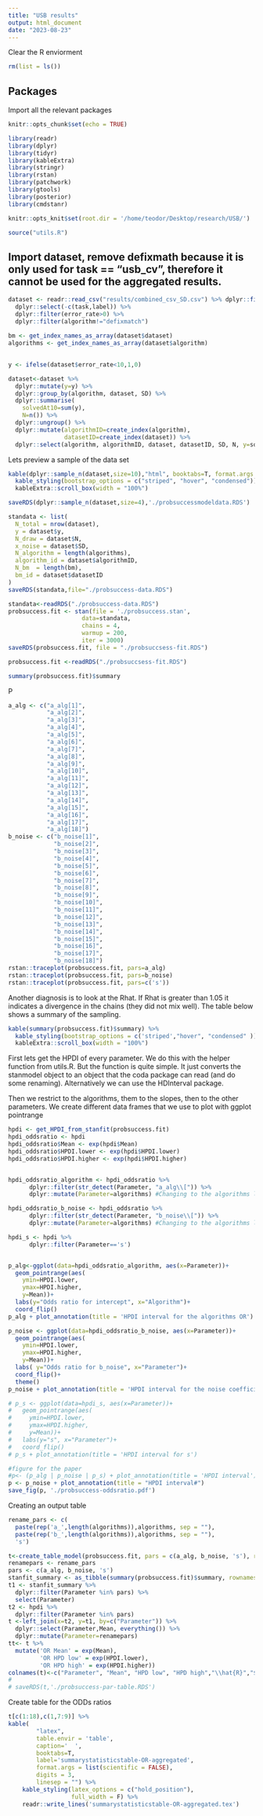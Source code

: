 ```yaml
---
title: "USB results"
output: html_document
date: "2023-08-23"
---
```

Clear the R enviorment
```r
rm(list = ls())
```


## Packages
Import all the relevant packages
```r
knitr::opts_chunk$set(echo = TRUE)

library(readr)
library(dplyr)
library(tidyr)
library(kableExtra)
library(stringr)
library(rstan)
library(patchwork)
library(gtools)
library(posterior)
library(cmdstanr)

```

```r
knitr::opts_knit$set(root.dir = '/home/teodor/Desktop/research/USB/')
```

```r
source("utils.R")
```

## Import dataset, remove defixmath because it is only used for task == "usb_cv", therefore it cannot be used for the aggregated results.
```r
dataset <- readr::read_csv("results/combined_csv_SD.csv") %>% dplyr::filter(seed<=9) %>%
  dplyr::select(-c(task,label)) %>%
  dplyr::filter(error_rate>0) %>%
  dplyr::filter(algorithm!="defixmatch")
```

```r

bm <- get_index_names_as_array(dataset$dataset)
algorithms <- get_index_names_as_array(dataset$algorithm)
```

## 

```r
y <- ifelse(dataset$error_rate<10,1,0)

dataset<-dataset %>% 
  dplyr::mutate(y=y) %>%
  dplyr::group_by(algorithm, dataset, SD) %>%
  dplyr::summarise(
    solvedAt10=sum(y),
    N=n()) %>%
  dplyr::ungroup() %>%
  dplyr::mutate(algorithmID=create_index(algorithm),
                datasetID=create_index(dataset)) %>%
  dplyr::select(algorithm, algorithmID, dataset, datasetID, SD, N, y=solvedAt10)
```

Lets preview a sample of the data set
```r
kable(dplyr::sample_n(dataset,size=10),"html", booktabs=T, format.args = list(scientific = FALSE), digits = 3) %>% 
  kable_styling(bootstrap_options = c("striped", "hover", "condensed")) %>% 
  kableExtra::scroll_box(width = "100%")
```


```r
saveRDS(dplyr::sample_n(dataset,size=4),'./probsuccessmodeldata.RDS')
```

```r
standata <- list(
  N_total = nrow(dataset),
  y = dataset$y,
  N_draw = dataset$N,
  x_noise = dataset$SD,
  N_algorithm = length(algorithms),
  algorithm_id = dataset$algorithmID,
  N_bm  = length(bm),
  bm_id = dataset$datasetID
)
saveRDS(standata,file="./probsuccess-data.RDS")
```

```r
standata<-readRDS("./probsuccess-data.RDS")
probsuccess.fit <- stan(file = './probsuccess.stan',
                     data=standata,
                     chains = 4,
                     warmup = 200,
                     iter = 3000)
saveRDS(probsuccess.fit, file = "./probsuccsess-fit.RDS")
```
```r
probsuccess.fit <-readRDS("./probsuccsess-fit.RDS")
```

```r
summary(probsuccess.fit)$summary
```
P
```r
a_alg <- c("a_alg[1]",
           "a_alg[2]",
           "a_alg[3]",
           "a_alg[4]",
           "a_alg[5]",
           "a_alg[6]",
           "a_alg[7]",
           "a_alg[8]",
           "a_alg[9]",
           "a_alg[10]",
           "a_alg[11]",
           "a_alg[12]",
           "a_alg[13]",
           "a_alg[14]",
           "a_alg[15]",
           "a_alg[16]",
           "a_alg[17]",
           "a_alg[18]")
b_noise <- c("b_noise[1]",
             "b_noise[2]",
             "b_noise[3]",
             "b_noise[4]",
             "b_noise[5]",
             "b_noise[6]",
             "b_noise[7]",
             "b_noise[8]",
             "b_noise[9]",
             "b_noise[10]",
             "b_noise[11]",
             "b_noise[12]",
             "b_noise[13]",
             "b_noise[14]",
             "b_noise[15]",
             "b_noise[16]",
             "b_noise[17]",
             "b_noise[18]")
rstan::traceplot(probsuccess.fit, pars=a_alg)
rstan::traceplot(probsuccess.fit, pars=b_noise)
rstan::traceplot(probsuccess.fit, pars=c('s'))
```
Another diagnosis is to look at the Rhat. If Rhat is greater than 1.05 it indicates a divergence in the chains (they did not mix well). The table below shows a summary of the sampling.
```r
kable(summary(probsuccess.fit)$summary) %>% 
  kable_styling(bootstrap_options = c('striped',"hover", "condensed" )) %>% 
  kableExtra::scroll_box(width = "100%")
```
First lets get the HPDI of every parameter. We do this with the helper function from utils.R. But the function is quite simple. It just converts the stanmodel object to an object that the coda package can read (and do some renaming). Alternatively we can use the HDInterval package.

Then we restrict to the algorithms, them to the slopes, then to the other parameters. We create different data frames that we use to plot with ggplot pointrange
```r
hpdi <- get_HPDI_from_stanfit(probsuccess.fit)
hpdi_oddsratio <- hpdi
hpdi_oddsratio$Mean <- exp(hpdi$Mean)
hpdi_oddsratio$HPDI.lower <- exp(hpdi$HPDI.lower)
hpdi_oddsratio$HPDI.higher <- exp(hpdi$HPDI.higher)


hpdi_oddsratio_algorithm <- hpdi_oddsratio %>% 
      dplyr::filter(str_detect(Parameter, "a_alg\\[")) %>%
      dplyr::mutate(Parameter=algorithms) #Changing to the algorithms labels

hpdi_oddsratio_b_noise <- hpdi_oddsratio %>% 
      dplyr::filter(str_detect(Parameter, "b_noise\\[")) %>%
      dplyr::mutate(Parameter=algorithms) #Changing to the algorithms labels

hpdi_s <- hpdi %>% 
      dplyr::filter(Parameter=='s') 


p_alg<-ggplot(data=hpdi_oddsratio_algorithm, aes(x=Parameter))+
  geom_pointrange(aes(
    ymin=HPDI.lower, 
    ymax=HPDI.higher, 
    y=Mean))+
  labs(y="Odds ratio for intercept", x="Algorithm")+
  coord_flip()
p_alg + plot_annotation(title = 'HPDI interval for the algorithms OR')

p_noise <- ggplot(data=hpdi_oddsratio_b_noise, aes(x=Parameter))+
  geom_pointrange(aes(
    ymin=HPDI.lower, 
    ymax=HPDI.higher, 
    y=Mean))+
  labs( y="Odds ratio for b_noise", x="Parameter")+
  coord_flip()+
  theme()
p_noise + plot_annotation(title = 'HPDI interval for the noise coefficients OR')

# p_s <- ggplot(data=hpdi_s, aes(x=Parameter))+
#   geom_pointrange(aes(
#     ymin=HPDI.lower, 
#     ymax=HPDI.higher, 
#     y=Mean))+
#   labs(y="s", x="Parameter")+
#   coord_flip()
# p_s + plot_annotation(title = 'HPDI interval for s')
```

```r
#figure for the paper
#p<- (p_alg | p_noise | p_s) + plot_annotation(title = 'HPDI interval')
p <- p_noise + plot_annotation(title = "HPDI interval#")
save_fig(p, './probsuccess-oddsratio.pdf')
```


Creating an output table
```r
rename_pars <- c(
  paste(rep('a_',length(algorithms)),algorithms, sep = ""),
  paste(rep('b_',length(algorithms)),algorithms, sep = ""),
  's')

t<-create_table_model(probsuccess.fit, pars = c(a_alg, b_noise, 's'), renamepars =  rename_pars)
renamepars <- rename_pars
pars <- c(a_alg, b_noise, 's')
stanfit_summary <- as_tibble(summary(probsuccess.fit)$summary, rownames="Parameter")
t1 <- stanfit_summary %>%
  dplyr::filter(Parameter %in% pars) %>%
  select(Parameter)
t2 <- hpdi %>%
  dplyr::filter(Parameter %in% pars)
t <-left_join(x=t2, y=t1, by=c("Parameter")) %>%
  dplyr::select(Parameter,Mean, everything()) %>%
  dplyr::mutate(Parameter=renamepars)
tt<- t %>% 
  mutate('OR Mean' = exp(Mean),
         'OR HPD low' = exp(HPDI.lower),
         'OR HPD high' = exp(HPDI.higher))
colnames(t)<-c("Parameter", "Mean", "HPD low", "HPD high","\\hat{R}","$n_{eff}$",'OR Mean','OR low','OR HPD high')
# 
# saveRDS(t,'./probsuccess-par-table.RDS')
```
Create table for the ODDs ratios
```r
t[c(1:18),c(1,7:9)] %>%
kable(
        "latex", 
        table.envir = 'table',
        caption='  ', 
        booktabs=T,
        label='summarystatisticstable-OR-aggregated',
        format.args = list(scientific = FALSE), 
        digits = 3,
        linesep = "") %>% 
    kable_styling(latex_options = c("hold_position"),
                  full_width = F) %>% 
    readr::write_lines('summarystatisticstable-OR-aggregated.tex')
```



